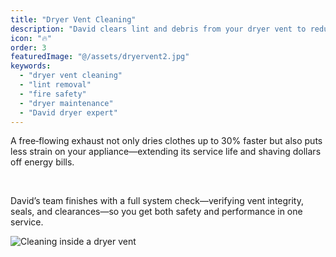 ```yaml
---
title: "Dryer Vent Cleaning"
description: "David clears lint and debris from your dryer vent to reduce fire risk, improve airflow, and speed up drying times. Camera‑verified and brush‑powered, we make sure nothing’s left behind."
icon: "🔥"
order: 3
featuredImage: "@/assets/dryervent2.jpg"
keywords:
  - "dryer vent cleaning"
  - "lint removal"
  - "fire safety"
  - "dryer maintenance"
  - "David dryer expert"
---
```



<Section variant="imageCol3" childSlotClass="flex lg:flex-row-reverse">
  <Section variant="textCol">
    <Section
      variant="headAndP"
      heading={[{ text: "Stop a Hidden Fire Hazard", tagName: "h4" }]}
    >
      <p>
        Clogged dryer vents are one of the leading causes of household fires. Every ounce of lint removed lowers that risk—David uses high‑speed rotary brushes to dislodge debris, then powerful vacuums to haul it away.
      </p>
      <br/>
      <p>
        With clear before‑and‑after camera footage, you’ll see exactly where blockages were—and know you’re safe when your dryer runs.
      </p>
    </Section>
    <Section
      variant="headAndP"
      heading={[{ text: "Efficiency & Longevity", tagName: "h4" }]}
    >
      <p>
        A free‑flowing exhaust not only dries clothes up to 30% faster but also puts less strain on your appliance—extending its service life and shaving dollars off energy bills.
      </p>
      <br/>
      <p>
        David’s team finishes with a full system check—verifying vent integrity, seals, and clearances—so you get both safety and performance in one service.
      </p>
    </Section>
  </Section>

  <Section variant="contentImgSec">
    <Image
      src={ventImg}
      alt="Cleaning inside a dryer vent"
      class="w-full h-auto rounded-lg shadow-lg mb-6"
      loading="lazy"
    />
  </Section>
</Section>


